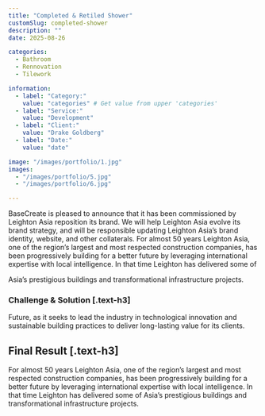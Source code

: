 ```yaml
---
title: "Completed & Retiled Shower"
customSlug: completed-shower
description: ""
date: 2025-08-26

categories:
  - Bathroom
  - Rennovation
  - Tilework

information:
  - label: "Category:"
    value: "categories" # Get value from upper 'categories'
  - label: "Service:"
    value: "Development"
  - label: "Client:"
    value: "Drake Goldberg"
  - label: "Date:"
    value: "date"

image: "/images/portfolio/1.jpg"
images:
  - "/images/portfolio/5.jpg"
  - "/images/portfolio/6.jpg"

---
```


BaseCreate is pleased to announce that it has been commissioned by Leighton Asia reposition its brand. We will help Leighton Asia evolve its brand strategy, and will be responsible updating Leighton Asia’s brand identity, website, and other collaterals.
For almost 50 years Leighton Asia, one of the region’s largest and most respected construction companies, has been progressively building for a better future by leveraging international expertise with local intelligence. In that time Leighton has delivered some of

Asia’s prestigious buildings and transformational infrastructure projects.

### Challenge & Solution [.text-h3]

Future, as it seeks to lead the industry in technological innovation and sustainable building practices to deliver long-lasting value for its clients.

## Final Result [.text-h3]

For almost 50 years Leighton Asia, one of the region’s largest and most respected construction companies, has been progressively building for a better future by leveraging international expertise with local intelligence. In that time Leighton has delivered some of Asia’s prestigious buildings and transformational infrastructure projects.
